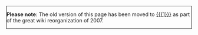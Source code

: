 <div style='border: 1px black solid;'>

'''Please note''': The old version of this page has been moved to [[{{{1}}}]] as part of the great wiki reorganization of 2007.

</div>